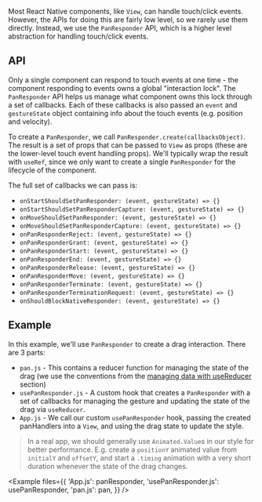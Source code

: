 
Most React Native components, like `View`, can handle touch/click events. However, the APIs for doing this are fairly low level, so we rarely use them directly. Instead, we use the `PanResponder` API, which is a higher level abstraction for handling touch/click events.

## API

Only a single component can respond to touch events at one time - the component responding to events owns a global "interaction lock". The `PanResponder` API helps us manage what component owns this lock through a set of callbacks. Each of these callbacks is also passed an `event` and `gestureState` object containing info about the touch events (e.g. position and velocity).

To create a `PanResponder`, we call `PanResponder.create(callbacksObject)`. The result is a set of props that can be passed to `View` as props (these are the lower-level touch event handling props). We'll typically wrap the result with `useRef`, since we only want to create a single `PanResponder` for the lifecycle of the component.

The full set of callbacks we can pass is:

- `onStartShouldSetPanResponder: (event, gestureState) => {}`
- `onStartShouldSetPanResponderCapture: (event, gestureState) => {}`
- `onMoveShouldSetPanResponder: (event, gestureState) => {}`
- `onMoveShouldSetPanResponderCapture: (event, gestureState) => {}`
- `onPanResponderReject: (event, gestureState) => {}`
- `onPanResponderGrant: (event, gestureState) => {}`
- `onPanResponderStart: (event, gestureState) => {}`
- `onPanResponderEnd: (event, gestureState) => {}`
- `onPanResponderRelease: (event, gestureState) => {}`
- `onPanResponderMove: (event, gestureState) => {}`
- `onPanResponderTerminate: (event, gestureState) => {}`
- `onPanResponderTerminationRequest: (event, gestureState) => {}`
- `onShouldBlockNativeResponder: (event, gestureState) => {}`

## Example

In this example, we'll use `PanResponder` to create a drag interaction. There are 3 parts:

- `pan.js` - This contains a reducer function for managing the state of the drag (we use the conventions from the [managing data with useReducer](/app/data_management/usereducer) section)
- `usePanResponder.js` - A custom hook that creates a `PanResponder` with a set of callbacks for managing the gesture and updating the state of the drag via `useReducer`.
- `App.js` - We call our custom `usePanResponder` hook, passing the created panHandlers into a `View`, and using the drag state to update the style.

> In a real app, we should generally use `Animated.Value`s in our style for better performance. E.g. create a `positionY` animated value from `initialY` and `offsetY`, and start a `.timing` animation with a very short duration whenever the state of the drag changes.

<Example
  files={{
    'App.js': panResponder,
    'usePanResponder.js': usePanResponder,
    'pan.js': pan,
  }}
/>
